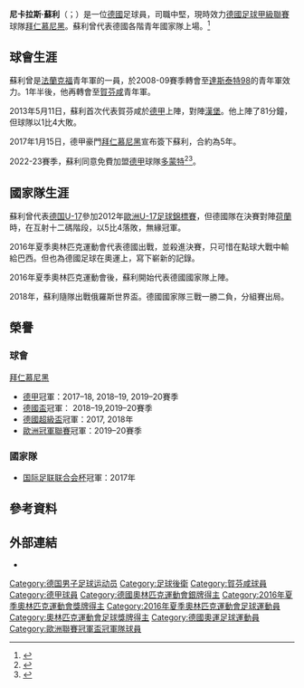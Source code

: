 {{noteTA
|G1=足球|G2=地名|G3=德甲
|T=zh-cn:尼克拉斯·聚勒;zh-hk:尼卡拉斯·蘇利;zh-tw:尼可拉斯·蘇勒;
|1=zh-cn:聚勒;zh-hk:蘇利;zh-tw:蘇勒;
|2=zh-cn:尼克拉斯;zh-hk:尼卡拉斯;zh-tw:尼可拉斯;
}}
{{Infobox football biography
| name           = 尼卡拉斯·蘇利<br />''Niklas Süle''
| image          = 20180602 FIFA Friendly Match Austria vs. Germany Niklas Süle 850 0725.jpg
| caption        =
| fullname      = Niklas Süle
| birth_date     = {{birth date and age|1995|9|3|df=y}}
| birth_place    = {{GER}}[[法蘭克福|法蘭克福]]
| height         = {{height|m=1.95}}
| currentclub    = [[拜仁慕尼黑足球俱乐部|拜仁慕尼黑]]
| clubnumber     = 4
| position       = [[中堅|中堅]]
| youthyears1    = 
| youthclubs1    = Rot-Weiß Walldorf
| youthyears2    = 
| youthclubs2    = [[法蘭克福足球會|法蘭克福]]
| youthyears3    = 2009–2010
| youthclubs3    = [[達斯泰特98體育會|達斯泰特98]]
| youthyears4    = 2010–2013
| youthclubs4    = [[賀芬咸1899體育會|賀芬咸]]
| years1         = 2012–2013
| clubs1         = [[賀芬咸1899體育會|賀芬咸二隊]]
| caps1          = 6
| goals1         = 0
| years2         = 2013–2017
| clubs2         = [[賀芬咸1899體育會|賀芬咸]]
| caps2          = 107
| goals2         = 7
| years3         = 2017–
| clubs3         = [[拜仁慕尼黑足球俱乐部|拜仁慕尼黑]]
| caps3          = 109
| goals3         = 6
<!--
｜years4          = 2022-
｜clubs4          = [[多特蒙德足球俱樂部|多特蒙德]]
| caps4          = 0
| goals4         = 0
-->
| nationalyears1 = 2010–2011
| nationalteam1  = [[德国16岁以下国家足球队|德国U-16]]
| nationalcaps1  = 10
| nationalgoals1 = 2
| nationalyears2 = 2011–2012
| nationalteam2  = [[德国17岁以下国家足球队|德国U-17]]
| nationalcaps2  = 17
| nationalgoals2 = 3
| nationalyears3 = 2012–2013
| nationalteam3  = [[德国18岁以下国家足球队|德国U-18]]
| nationalcaps3  = 4
| nationalgoals3 = 0
| nationalyears4 = 2013
| nationalteam4  = [[德国19岁以下国家足球队|德国U-19]]
| nationalcaps4  = 3
| nationalgoals4 = 0
| nationalyears5 = 2014–2016
| nationalteam5  = [[德国21岁以下国家足球队|德国U-21]]
| nationalcaps5  = 10
| nationalgoals5 = 1
| nationalyears6  = 2016
| nationalteam6 = [[德国国家奥林匹克足球队|德国國奧隊]]
| nationalcaps6  = 8
| nationalgoals6 = 0
| nationalyears7  = 2016–   
| nationalteam7 = [[德国國家足球隊|德国]]
| nationalcaps7 = 37
| nationalgoals7 = 1
| pcupdate       = 2022年3月6日
| ntupdate       = 2022年2月8日
}}

'''尼卡拉斯·蘇利'''（{{lang-de|Niklas Süle}}；{{bd|1995年|9月3日}}）是一位[[德國|德國]]足球員，司職中堅，現時效力[[德國足球甲級聯賽|德國足球甲級聯賽]]球隊[[拜仁慕尼黑足球俱乐部|拜仁慕尼黑]]。蘇利曾代表德國各階青年國家隊上場。<ref>{{de}}{{cite web | url = http://www.kicker.de/news/fussball/bundesliga/vereine/1-bundesliga/2014-15/1899-hoffenheim-3209/66745/spieler_suele-niklas.html | title = Niklas Süle | publisher = kicker.de | accessdate = 2015-04-30 | archive-date = 2016-09-19 | archive-url = https://web.archive.org/web/20160919070426/http://www.kicker.de/news/fussball/bundesliga/vereine/1-bundesliga/2014-15/1899-hoffenheim-3209/66745/spieler_suele-niklas.html | dead-url = no }}</ref>

==球會生涯==
蘇利曾是[[法蘭克福足球會|法蘭克福]]青年軍的一員，於2008-09賽季轉會至[[達斯泰特98體育會|達斯泰特98]]的青年軍效力。1年半後，他再轉會至[[賀芬咸1899體育會|賀芬咸]]青年軍。

2013年5月11日，蘇利首次代表賀芬咸於[[德甲|德甲]]上陣，對陣[[漢堡足球會|漢堡]]。他上陣了81分鐘，但球隊以1比4大敗。

2017年1月15日，德甲豪門[[拜仁慕尼黑|拜仁慕尼黑]]宣布簽下蘇利，合約為5年。

2022-23賽季，蘇利同意免費加盟[[德甲|德甲]]球隊[[多蒙特足球會|多蒙特]]<ref>{{Cite web|title=BVB verpflichtet Niklas Süle zur Saison 2022/23|url=https://www.bvb.de/News/Uebersicht/BVB-verpflichtet-Niklas-Suele-zur-Saison-2022-23|access-date=2022年2月7日|website=www.bvb.de|language=de|archive-date=2022年3月8日|archive-url=https://web.archive.org/web/20220308134425/https://www.bvb.de/News/Uebersicht/BVB-verpflichtet-Niklas-Suele-zur-Saison-2022-23}}</ref><ref>{{Cite web|url=https://www.thescore.com/chlg/news/2293479|title=Sule to join Borussia Dortmund on free transfer from Bayern Munich|first=Gordon|last=Brunt|website=theScore.com|accessdate=2022年2月7日}}</ref>。

==國家隊生涯==
蘇利曾代表[[德国青年国家足球队|德国U-17]]參加2012年[[歐洲U-17足球錦標賽|歐洲U-17足球錦標賽]]，但德國隊在決賽對陣[[荷蘭|荷蘭]]時，在互射十二碼階段，以5比4落敗，無緣冠軍。

2016年夏季奧林匹克運動會代表德國出戰，並殺進決賽，只可惜在點球大戰中輸給巴西。但也為德國足球在奧運上，寫下嶄新的記錄。

2016年夏季奧林匹克運動會後，蘇利開始代表德國國家隊上陣。

2018年，蘇利隨隊出戰俄羅斯世界盃。德國國家隊三戰一勝二負，分組賽出局。

== 榮譽 ==
=== 球會 ===
;{{flagicon|GER}} [[拜仁慕尼黑足球俱樂部|拜仁慕尼黑]]
* [[德國足球甲級聯賽|德甲]]冠軍：2017–18, 2018–19, 2019–20賽季
* [[德國盃|德國盃]]冠軍： 2018–19,2019–20賽季
* [[德國超級盃|德國超級盃]]冠軍：2017, 2018年
* [[歐洲冠軍聯賽|歐洲冠軍聯賽]]冠軍：2019–20賽季

=== 國家隊 ===
;{{GER}}
* [[国际足联联合会杯|国际足联联合会杯]]冠軍：2017年

==參考資料==
{{Reflist|2}}
==外部連結==
*{{Soccerway|niklas-sule/213636}}

{{拜仁慕尼黑球員名單}}
{{2017年洲際國家盃德國參賽名單}}
{{2018年世界盃足球賽德國參賽名單}}
{{2020年欧洲足球锦标赛德国参赛名单}}

{{DEFAULTSORT:Sule, Niklas}}
[[Category:德国男子足球运动员|Category:德国男子足球运动员]]
[[Category:足球後衛|Category:足球後衛]]
[[Category:賀芬咸球員|Category:賀芬咸球員]]
[[Category:德甲球員|Category:德甲球員]]
[[Category:德國奧林匹克運動會銀牌得主|Category:德國奧林匹克運動會銀牌得主]]
[[Category:2016年夏季奧林匹克運動會獎牌得主|Category:2016年夏季奧林匹克運動會獎牌得主]]
[[Category:2016年夏季奧林匹克運動會足球運動員|Category:2016年夏季奧林匹克運動會足球運動員]]
[[Category:奧林匹克運動會足球獎牌得主|Category:奧林匹克運動會足球獎牌得主]]
[[Category:德國奧運足球運動員|Category:德國奧運足球運動員]]
[[Category:歐洲聯賽冠軍盃冠軍隊球員|Category:歐洲聯賽冠軍盃冠軍隊球員]]